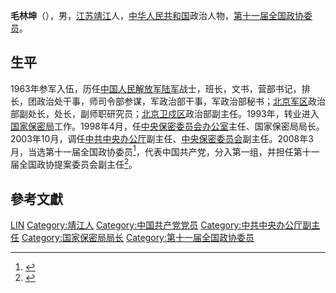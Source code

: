 '''毛林坤'''（{{bd|1946年|9月|}}），男，[[江苏|江苏]][[靖江|靖江]]人，[[中华人民共和国|中华人民共和国]]政治人物，[[第十一届全国政协委员|第十一届全国政协委员]]。

== 生平 ==
1963年参军入伍，历任[[中国人民解放军陆军|中国人民解放军陆军]]战士，班长，文书，营部书记，排长，团政治处干事，师司令部参谋，军政治部干事，军政治部秘书；[[北京军区|北京军区]]政治部副处长，处长，副师职研究员；[[北京卫戍区|北京卫戍区]]政治部副主任。1993年，转业进入[[国家保密局|国家保密局]]工作。1998年4月，任[[中央保密委员会办公室|中央保密委员会办公室]]主任、国家保密局局长。2003年10月，调任[[中共中央办公厅|中共中央办公厅]]副主任、[[中央保密委员会|中央保密委员会]]副主任。2008年3月，当选第十一届全国政协委员<ref>{{cite news|title=第十一届全国政协委员名单|url=http://www.indaa.com.cn/zt/2009qglh/zxzs/200903/t20090303_127573.html|accessdate=2013-04-09|newspaper=新华社北京1月25日电 中国人民政治协商会议第十一届全国委员会委员名单(共2237人，2008年1月25日政协第十届全国委员会常务委员会第二十次会议通过)|date=2008年1月25日|deadurl=yes|archiveurl=https://web.archive.org/web/20130928014403/http://www.indaa.com.cn/zt/2009qglh/zxzs/200903/t20090303_127573.html|archivedate=2013年9月28日}}</ref>，代表中国共产党，分入第一组，并担任第十一届全国政协提案委员会副主任<ref>{{cite news|title=全国政协信息-毛林坤|url=http://www.cppcc.gov.cn/CMS/wylibary/showJcwyxtInfoWylibary.action?tabJcwyxt.guid=11W0000150&wytype=wjwy|accessdate=2013-04-11|newspaper=全国政协委员会|archive-date=2018-01-05|archive-url=https://web.archive.org/web/20180105233652/http://www.cppcc.gov.cn/CMS/wylibary/showJcwyxtInfoWylibary.action?tabJcwyxt.guid=11W0000150&wytype=wjwy|dead-url=no}}</ref>。

== 參考文獻 ==
{{reflist}}

{{Authority control}}
{{DEFAULTSORT:Mao毛}}
[[Category:毛姓|LIN]]
[[Category:靖江人|Category:靖江人]]
[[Category:中国共产党党员|Category:中国共产党党员]]
[[Category:中共中央办公厅副主任|Category:中共中央办公厅副主任]]
[[Category:国家保密局局长|Category:国家保密局局长]]
[[Category:第十一届全国政协委员|Category:第十一届全国政协委员]]